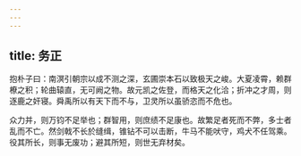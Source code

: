 ```yaml
---
---
---
```

title: 务正
---




抱朴子曰：南溟引朝宗以成不测之深，玄圃崇本石以致极天之峻。大夏凌霄，赖群橑之积；轮曲辕直，无可阙之物。故元凯之佐登，而格天之化洽；折冲之才周，则逐鹿之奸寝。舜禹所以有天下而不与，卫灵所以虽骄恣而不危也。

众力并，则万钧不足举也；群智用，则庶绩不足康也。故繁足者死而不弊，多士者乱而不亡。然剑戟不长於缝缉，锥钻不可以击断，牛马不能吠守，鸡犬不任驾乘。役其所长，则事无废功；避其所短，则世无弃材矣。